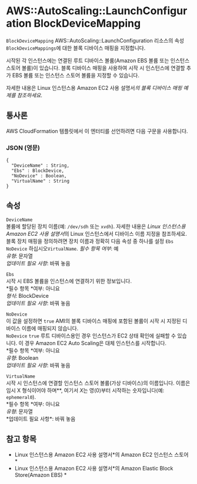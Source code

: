 # AWS::AutoScaling::LaunchConfiguration BlockDeviceMapping

`BlockDeviceMapping` AWS::AutoScaling::LaunchConfiguration 리소스의 속성`BlockDeviceMappings`에 대한 블록 디바이스 매핑을 지정합니다.

시작된 각 인스턴스에는 연결된 루트 디바이스 볼륨(Amazon EBS 볼륨 또는 인스턴스 스토어 볼륨)이 있습니다. 블록 디바이스 매핑을 사용하여 시작 시 인스턴스에 연결할 추가 EBS 볼륨 또는 인스턴스 스토어 볼륨을 지정할 수 있습니다.

자세한 내용은 Linux 인스턴스용 Amazon EC2 사용 설명서*의 블록 디바이스 매핑 예제를 참조하세요*.

## 통사론

AWS CloudFormation 템플릿에서 이 엔터티를 선언하려면 다음 구문을 사용합니다.

### JSON (영문)

```
{
  "DeviceName" : String,
  "Ebs" : BlockDevice,
  "NoDevice" : Boolean,
  "VirtualName" : String
}
```

## 속성

`DeviceName`  
볼륨에 할당된 장치 이름(예: `/dev/sdh` 또는 `xvdh`). 자세한 내용은 *Linux 인스턴스용 Amazon EC2 사용 설명서*의 Linux 인스턴스에서 디바이스 이름 지정을 참조하세요.  
블록 장치 매핑을 정의하려면 장치 이름과 정확히 다음 속성 중 하나를 설정 `Ebs` `NoDevice` 하십시오`VirtualName`.
_필수 항목 여부_: 예  
_유형_: 문자열  
_업데이트 필요 사항_: 바꿔 놓음

`Ebs`  
시작 시 EBS 볼륨을 인스턴스에 연결하기 위한 정보입니다.  
*필수 항목 *여부: 아니요  
_형식_: BlockDevice  
_업데이트 필요 사항_: 바꿔 놓음

`NoDevice`  
이 값을 설정하면 `true` AMI의 블록 디바이스 매핑에 포함된 볼륨이 시작 시 지정된 디바이스 이름에 매핑되지 않습니다.  
`NoDevice` `true` 루트 디바이스용인 경우 인스턴스가 EC2 상태 확인에 실패할 수 있습니다. 이 경우 Amazon EC2 Auto Scaling은 대체 인스턴스를 시작합니다.  
*필수 항목 *여부: 아니요  
_유형_: Boolean  
_업데이트 필요 사항_: 바꿔 놓음

`VirtualName`  
시작 시 인스턴스에 연결할 인스턴스 스토어 볼륨(가상 디바이스)의 이름입니다. 이름은 임시 X 형식이어야 하며\**, 여기서 *X*는 영(0)부터 시작하는 숫자입니다(예: `ephemeral0`).  
*필수 항목 *여부: 아니요  
*유형*: 문자열  
*업데이트 필요 사항\*: 바꿔 놓음

## 참고 항목

- Linux 인스턴스용 Amazon EC2 사용 설명서*의 Amazon EC2 인스턴스 스토어 *
- Linux 인스턴스용 Amazon EC2 사용 설명서*의 Amazon Elastic Block Store(Amazon EBS) *
